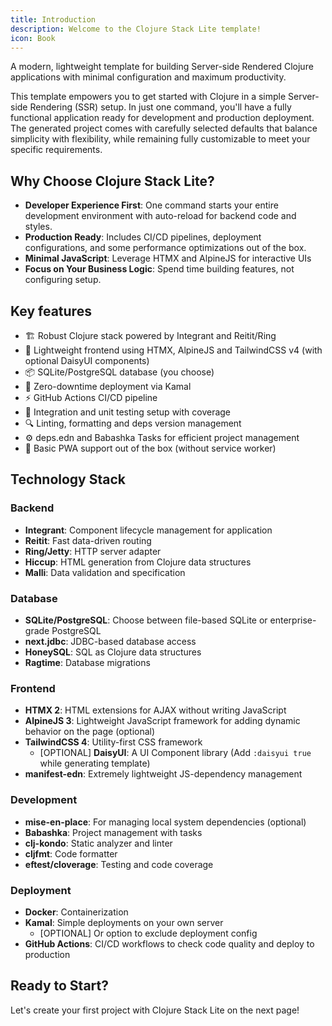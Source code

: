 ```yaml
---
title: Introduction
description: Welcome to the Clojure Stack Lite template!
icon: Book
---
```


A modern, lightweight template for building Server-side Rendered Clojure applications with minimal configuration and maximum productivity.

This template empowers you to get started with Clojure in a simple Server-side Rendering (SSR) setup. In just one command, you'll have a fully functional application ready for development and production deployment.
The generated project comes with carefully selected defaults that balance simplicity with flexibility, while remaining fully customizable to meet your specific requirements.

## Why Choose Clojure Stack Lite?

- **Developer Experience First**: One command starts your entire development environment with auto-reload for backend code and styles.
- **Production Ready**: Includes CI/CD pipelines, deployment configurations, and some performance optimizations out of the box.
- **Minimal JavaScript**: Leverage HTMX and AlpineJS for interactive UIs
- **Focus on Your Business Logic**: Spend time building features, not configuring setup.

## Key features

- 🏗️ Robust Clojure stack powered by Integrant and Reitit/Ring
- 🎨 Lightweight frontend using HTMX, AlpineJS and TailwindCSS v4 (with optional DaisyUI components)
- 📦 SQLite/PostgreSQL database (you choose)
- 🔄 Zero-downtime deployment via Kamal
- ⚡ GitHub Actions CI/CD pipeline
- 🧪 Integration and unit testing setup with coverage
- 🔍 Linting, formatting and deps version management
- ⚙️ deps.edn and Babashka Tasks for efficient project management
- 📱 Basic PWA support out of the box (without service worker)

## Technology Stack

### Backend
- **Integrant**: Component lifecycle management for application
- **Reitit**: Fast data-driven routing
- **Ring/Jetty**: HTTP server adapter
- **Hiccup**: HTML generation from Clojure data structures
- **Malli**: Data validation and specification

### Database
- **SQLite/PostgreSQL**: Choose between file-based SQLite or enterprise-grade PostgreSQL
- **next.jdbc**: JDBC-based database access
- **HoneySQL**: SQL as Clojure data structures
- **Ragtime**: Database migrations

### Frontend
- **HTMX 2**: HTML extensions for AJAX without writing JavaScript
- **AlpineJS 3**: Lightweight JavaScript framework for adding dynamic behavior on the page (optional)
- **TailwindCSS 4**: Utility-first CSS framework
    - [OPTIONAL] **DaisyUI**: A UI Component library (Add `:daisyui true` while generating template)
- **manifest-edn**: Extremely lightweight JS-dependency management

### Development
- **mise-en-place**: For managing local system dependencies (optional)
- **Babashka**: Project management with tasks
- **clj-kondo**: Static analyzer and linter
- **cljfmt**: Code formatter
- **eftest/cloverage**: Testing and code coverage

### Deployment
- **Docker**: Containerization
- **Kamal**: Simple deployments on your own server 
    - [OPTIONAL] Or option to exclude deployment config
- **GitHub Actions**: CI/CD workflows to check code quality and deploy to production

## Ready to Start?

Let's create your first project with Clojure Stack Lite on the next page!
